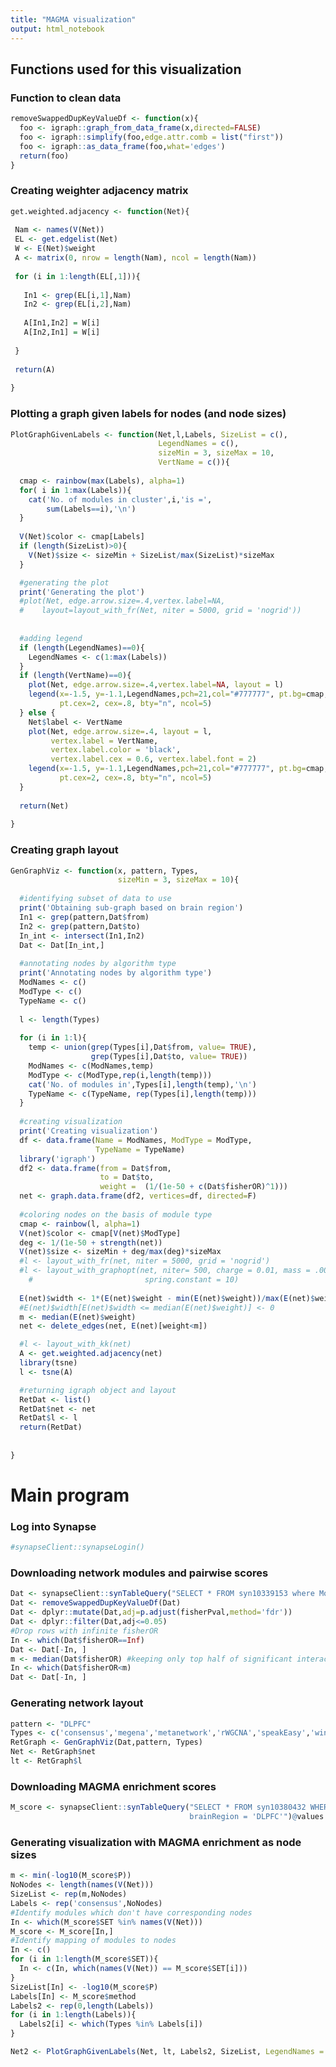 ```yaml
---
title: "MAGMA visualization"
output: html_notebook
---
```


## Functions used for this visualization

### Function to clean data

```r
removeSwappedDupKeyValueDf <- function(x){
  foo <- igraph::graph_from_data_frame(x,directed=FALSE)
  foo <- igraph::simplify(foo,edge.attr.comb = list("first"))
  foo <- igraph::as_data_frame(foo,what='edges')
  return(foo)
}

```


### Creating weighter adjacency matrix 

```r
get.weighted.adjacency <- function(Net){
  
 Nam <- names(V(Net))
 EL <- get.edgelist(Net)
 W <- E(Net)$weight
 A <- matrix(0, nrow = length(Nam), ncol = length(Nam))
  
 for (i in 1:length(EL[,1])){
   
   In1 <- grep(EL[i,1],Nam)
   In2 <- grep(EL[i,2],Nam)
   
   A[In1,In2] = W[i]
   A[In2,In1] = W[i]
   
 }
  
 return(A)
  
}

```


### Plotting a graph given labels for nodes (and node sizes)

```r
PlotGraphGivenLabels <- function(Net,l,Labels, SizeList = c(), 
                                 LegendNames = c(), 
                                 sizeMin = 3, sizeMax = 10, 
                                 VertName = c()){
  
  cmap <- rainbow(max(Labels), alpha=1)
  for( i in 1:max(Labels)){
    cat('No. of modules in cluster',i,'is =',
        sum(Labels==i),'\n')
  }  
  
  V(Net)$color <- cmap[Labels]
  if (length(SizeList)>0){
    V(Net)$size <- sizeMin + SizeList/max(SizeList)*sizeMax
  }

  #generating the plot 
  print('Generating the plot')
  #plot(Net, edge.arrow.size=.4,vertex.label=NA,
  #    layout=layout_with_fr(Net, niter = 5000, grid = 'nogrid'))
  
  
  #adding legend 
  if (length(LegendNames)==0){
    LegendNames <- c(1:max(Labels)) 
  }
  if (length(VertName)==0){
    plot(Net, edge.arrow.size=.4,vertex.label=NA, layout = l)
    legend(x=-1.5, y=-1.1,LegendNames,pch=21,col="#777777", pt.bg=cmap,
           pt.cex=2, cex=.8, bty="n", ncol=5)
  } else {
    Net$label <- VertName
    plot(Net, edge.arrow.size=.4, layout = l,
         vertex.label = VertName,  
         vertex.label.color = 'black',
         vertex.label.cex = 0.6, vertex.label.font = 2)
    legend(x=-1.5, y=-1.1,LegendNames,pch=21,col="#777777", pt.bg=cmap,
           pt.cex=2, cex=.8, bty="n", ncol=5)
  }
  
  return(Net)  
  
}
```

### Creating graph layout
```r
GenGraphViz <- function(x, pattern, Types,
                        sizeMin = 3, sizeMax = 10){
  
  #identifying subset of data to use
  print('Obtaining sub-graph based on brain region')
  In1 <- grep(pattern,Dat$from)
  In2 <- grep(pattern,Dat$to)
  In_int <- intersect(In1,In2)
  Dat <- Dat[In_int,]
  
  #annotating nodes by algorithm type
  print('Annotating nodes by algorithm type')
  ModNames <- c()
  ModType <- c()
  TypeName <- c()
  
  l <- length(Types)
  
  for (i in 1:l){
    temp <- union(grep(Types[i],Dat$from, value= TRUE),
                  grep(Types[i],Dat$to, value= TRUE))
    ModNames <- c(ModNames,temp)
    ModType <- c(ModType,rep(i,length(temp)))
    cat('No. of modules in',Types[i],length(temp),'\n')
    TypeName <- c(TypeName, rep(Types[i],length(temp)))
  }
  
  #creating visualization 
  print('Creating visualization')
  df <- data.frame(Name = ModNames, ModType = ModType, 
                   TypeName = TypeName)
  library('igraph')
  df2 <- data.frame(from = Dat$from, 
                    to = Dat$to,
                    weight =  (1/(1e-50 + c(Dat$fisherOR)^1)))
  net <- graph.data.frame(df2, vertices=df, directed=F) 
  
  #coloring nodes on the basis of module type 
  cmap <- rainbow(l, alpha=1) 
  V(net)$color <- cmap[V(net)$ModType]
  deg <- 1/(1e-50 + strength(net))
  V(net)$size <- sizeMin + deg/max(deg)*sizeMax
  #l <- layout_with_fr(net, niter = 5000, grid = 'nogrid')
  #l <- layout_with_graphopt(net, niter= 500, charge = 0.01, mass = .0001,
    #                         spring.constant = 10)
  
  E(net)$width <- 1*(E(net)$weight - min(E(net)$weight))/max(E(net)$weight)
  #E(net)$width[E(net)$width <= median(E(net)$weight)] <- 0
  m <- median(E(net)$weight)
  net <- delete_edges(net, E(net)[weight<m])

  #l <- layout_with_kk(net)
  A <- get.weighted.adjacency(net)
  library(tsne)
  l <- tsne(A)

  #returning igraph object and layout
  RetDat <- list()
  RetDat$net <- net 
  RetDat$l <- l 
  return(RetDat)
  
  
}
```


# Main program 

### Log into Synapse

```r
#synapseClient::synapseLogin()

```

### Downloading network modules and pairwise scores

```r
Dat <- synapseClient::synTableQuery("SELECT * FROM syn10339153 where ModuleNameFull like '%DLPFC' and category like '%DLPFC'")@values
Dat <- removeSwappedDupKeyValueDf(Dat)
Dat <- dplyr::mutate(Dat,adj=p.adjust(fisherPval,method='fdr'))
Dat <- dplyr::filter(Dat,adj<=0.05)
#Drop rows with infinite fisherOR
In <- which(Dat$fisherOR==Inf)
Dat <- Dat[-In, ]
m <- median(Dat$fisherOR) #keeping only top half of significant interactions
In <- which(Dat$fisherOR<m)
Dat <- Dat[-In, ]
```

### Generating network layout

```r
pattern <- "DLPFC"
Types <- c('consensus','megena','metanetwork','rWGCNA','speakEasy','wina')
RetGraph <- GenGraphViz(Dat,pattern, Types)
Net <- RetGraph$net 
lt <- RetGraph$l 
```

### Downloading MAGMA enrichment scores 

```r

M_score <- synapseClient::synTableQuery("SELECT * FROM syn10380432 WHERE 
                                        brainRegion = 'DLPFC'")@values
```

### Generating visualization with MAGMA enrichment as node sizes

```r

m <- min(-log10(M_score$P))
NoNodes <- length(names(V(Net)))
SizeList <- rep(m,NoNodes)
Labels <- rep('consensus',NoNodes)
#Identify modules which don't have corresponding nodes
In <- which(M_score$SET %in% names(V(Net)))
M_score <- M_score[In,]
#Identify mapping of modules to nodes
In <- c()
for (i in 1:length(M_score$SET)){
  In <- c(In, which(names(V(Net)) == M_score$SET[i]))
}
SizeList[In] <- -log10(M_score$P)
Labels[In] <- M_score$method
Labels2 <- rep(0,length(Labels))
for (i in 1:length(Labels)){
  Labels2[i] <- which(Types %in% Labels[i])
}

Net2 <- PlotGraphGivenLabels(Net, lt, Labels2, SizeList, LegendNames = Types )

```


